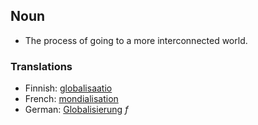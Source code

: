 ==Noun==

*The process of going to a more interconnected world.

===Translations===

*Finnish: [[globalisaatio]]
*French: [[mondialisation]]
*German: [[Globalisierung]] ''f''